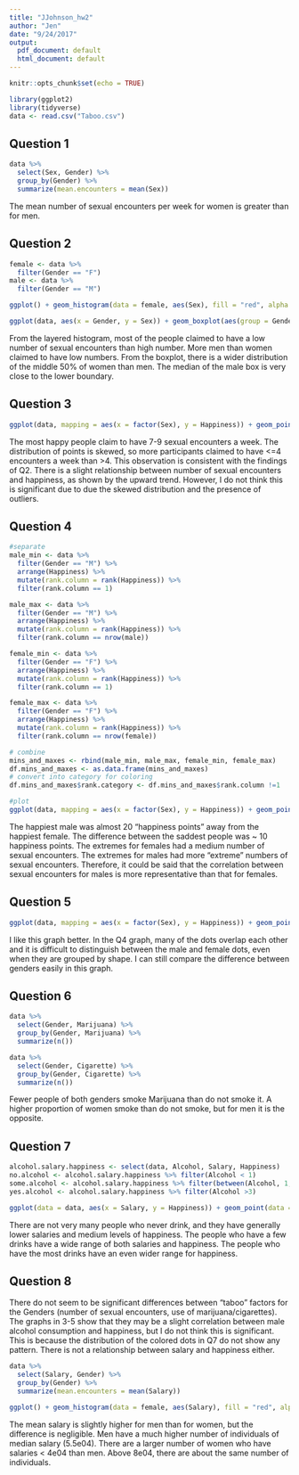 ```yaml
---
title: "JJohnson_hw2"
author: "Jen"
date: "9/24/2017"
output:
  pdf_document: default
  html_document: default
---
```


```r
knitr::opts_chunk$set(echo = TRUE)
```

```r
library(ggplot2)
library(tidyverse)
data <- read.csv("Taboo.csv")
```

## Question 1

```r
data %>%
  select(Sex, Gender) %>%
  group_by(Gender) %>%
  summarize(mean.encounters = mean(Sex))
```

The mean number of sexual encounters per week for women is greater than for men.

## Question 2

```r
female <- data %>%
  filter(Gender == "F")
male <- data %>%
  filter(Gender == "M")

ggplot() + geom_histogram(data = female, aes(Sex), fill = "red", alpha = 0.5) + geom_histogram(data = male, aes(Sex), alpha = 0.5) + xlab("Sexual Encounters per Week") + ylab("Number of Individuals") + ggtitle("Distribution of Sexual Encounters by Gender")

ggplot(data, aes(x = Gender, y = Sex)) + geom_boxplot(aes(group = Gender)) + xlab("Gender") + ylab("Number of Sexual Encounters per Week") + ggtitle("Boxplot of Sexual Encounters by Gender")
```

From the layered histogram, most of the people claimed to have a low number of sexual encounters than high number. More men than women claimed to have low numbers. From the boxplot, there is a wider distribution of the middle 50% of women than men. The median of the male box is very close to the lower boundary. 

## Question 3

```r
ggplot(data, mapping = aes(x = factor(Sex), y = Happiness)) + geom_point(aes(group = Sex)) + ggtitle("Impact of Mean Sexual Encounters on Happiness") + xlab("Mean Sexual Encounters per Week")
```

The most happy people claim to have 7-9 sexual encounters a week. The distribution of points is skewed, so more participants claimed to have <=4 encounters a week than >4. This observation is consistent with the findings of Q2. 
There is a slight relationship between number of sexual encounters and happiness, as shown by the upward trend. However, I do not think this is significant due to due the skewed distribution and the presence of outliers.

## Question 4

```r
#separate
male_min <- data %>%
  filter(Gender == "M") %>%
  arrange(Happiness) %>%
  mutate(rank.column = rank(Happiness)) %>% 
  filter(rank.column == 1)

male_max <- data %>%
  filter(Gender == "M") %>%
  arrange(Happiness) %>%
  mutate(rank.column = rank(Happiness)) %>% 
  filter(rank.column == nrow(male))

female_min <- data %>%
  filter(Gender == "F") %>%
  arrange(Happiness) %>%
  mutate(rank.column = rank(Happiness)) %>% 
  filter(rank.column == 1)

female_max <- data %>%
  filter(Gender == "F") %>%
  arrange(Happiness) %>%
  mutate(rank.column = rank(Happiness)) %>% 
  filter(rank.column == nrow(female))

# combine
mins_and_maxes <- rbind(male_min, male_max, female_min, female_max)
df.mins_and_maxes <- as.data.frame(mins_and_maxes)
# convert into category for coloring
df.mins_and_maxes$rank.category <- df.mins_and_maxes$rank.column !=1

#plot
ggplot(data, mapping = aes(x = factor(Sex), y = Happiness)) + geom_point(aes(group = Sex, shape = Gender)) + geom_point(data = df.mins_and_maxes, aes(x = factor(Sex), y = Happiness, shape = Gender, color = rank.category))
```

The happiest male was almost 20 "happiness points" away from the happiest female. The difference between the saddest people was ~ 10 happiness points. The extremes for females had a medium number of sexual encounters. The extremes for males had more "extreme" numbers of sexual encounters. Therefore, it could be said that the correlation between sexual encounters for males is more representative than that for females.

## Question 5

```r
ggplot(data, mapping = aes(x = factor(Sex), y = Happiness)) + geom_point() + geom_point(data = df.mins_and_maxes, aes(x = factor(Sex), y = Happiness, color = rank.category)) + facet_wrap(~Gender)
```

I like this graph better. In the Q4 graph, many of the dots overlap each other and it is difficult to distinguish between the male and female dots, even when they are grouped by shape. I can still compare the difference between genders easily in this graph.

## Question 6

```r
data %>%
  select(Gender, Marijuana) %>%
  group_by(Gender, Marijuana) %>%
  summarize(n())

data %>%
  select(Gender, Cigarette) %>%
  group_by(Gender, Cigarette) %>%
  summarize(n())
```

Fewer people of both genders smoke Marijuana than do not smoke it. A higher proportion of women smoke than do not smoke, but for men it is the opposite.   

## Question 7

```r
alcohol.salary.happiness <- select(data, Alcohol, Salary, Happiness)
no.alcohol <- alcohol.salary.happiness %>% filter(Alcohol < 1)
some.alcohol <- alcohol.salary.happiness %>% filter(between(Alcohol, 1, 3))
yes.alcohol <- alcohol.salary.happiness %>% filter(Alcohol >3)

ggplot(data = data, aes(x = Salary, y = Happiness)) + geom_point(data = no.alcohol) + geom_point(data = some.alcohol, color = "blue") + geom_point(data = yes.alcohol, color = "red")
```

There are not very many people who never drink, and they have generally lower salaries and medium levels of happiness. The people who have a few drinks have a wide range of both salaries and happiness. The people who have the most drinks have an even wider range for happiness. 

## Question 8

There do not seem to be significant differences between "taboo" factors for the Genders (number of sexual encounters, use of marijuana/cigarettes). The graphs in 3-5 show that they may be a slight correlation between male alcohol consumption and happiness, but I do not think this is significant. This is because the distribution of the colored dots in Q7 do not show any pattern. There is not a relationship between salary and happiness either.

```r
data %>%
  select(Salary, Gender) %>%
  group_by(Gender) %>%
  summarize(mean.encounters = mean(Salary))

ggplot() + geom_histogram(data = female, aes(Salary), fill = "red", alpha = 0.5) + geom_histogram(data = male, aes(Salary), alpha = 0.5) + xlab("Salary") + ylab("Number of Individuals") + ggtitle("Distribution of Salary by Gender")
```

The mean salary is slightly higher for men than for women, but the difference is negligible. Men have a much higher number of individuals of median salary (5.5e04). There are a larger number of women who have salaries < 4e04 than men. Above 8e04, there are about the same number of individuals.
